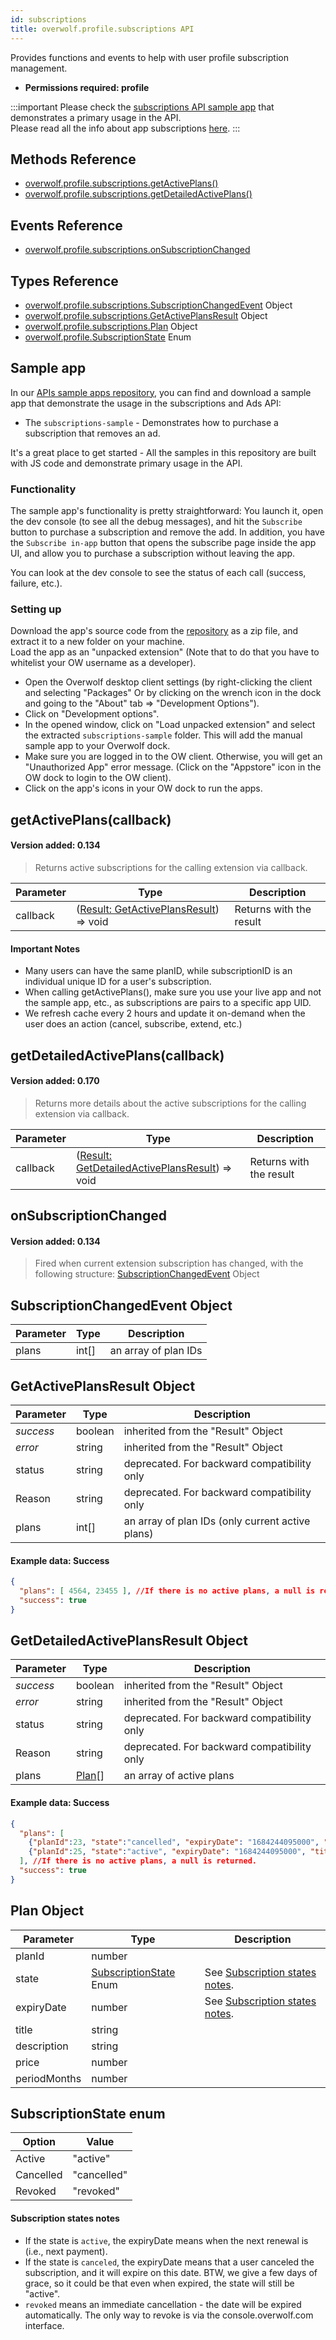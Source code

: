 ```yaml
---
id: subscriptions
title: overwolf.profile.subscriptions API
---
```


Provides functions and events to help with user profile subscription management.

* **Permissions required: profile**

:::important
Please check the [subscriptions API sample app](#sample-app) that demonstrates a primary usage in the API.  
Please read all the info about app subscriptions [here](/start/monetize-with-subs/subscriptions-overview).
:::

## Methods Reference

* [overwolf.profile.subscriptions.getActivePlans()](#getactiveplanscallback)
* [overwolf.profile.subscriptions.getDetailedActivePlans()](#getdetailedactiveplanscallback)


## Events Reference

* [overwolf.profile.subscriptions.onSubscriptionChanged](#onsubscriptionchanged)

## Types Reference

* [overwolf.profile.subscriptions.SubscriptionChangedEvent](#subscriptionchangedevent) Object
* [overwolf.profile.subscriptions.GetActivePlansResult](#getactiveplansresult-object) Object
* [overwolf.profile.subscriptions.Plan](#plan-object) Object
* [overwolf.profile.SubscriptionState](#subscriptionstate-enum) Enum

## Sample app

In our [APIs sample apps repository](https://github.com/overwolf/apis-sample-apps), you can find and download a  sample app that demonstrate the usage in the subscriptions and Ads API: 

* The `subscriptions-sample` - Demonstrates how to purchase a subscription that removes an ad. 

It's a great place to get started - All the samples in this repository are built with JS code and demonstrate primary usage in the API.

### Functionality

The sample app's functionality is pretty straightforward: You launch it, open the dev console (to see all the debug messages), and hit the `Subscribe` button to purchase a subscription and remove the add. In addition, you have the `Subscribe in-app` button that opens the subscribe page inside the app UI, and allow you to purchase a subscription without leaving the app.

You can look at the dev console to see the status of each call (success, failure, etc.).

### Setting up

Download the app's source code from the [repository](https://github.com/overwolf/apis-sample-apps) as a zip file, and extract it to a new folder on your machine.  
Load the app as an "unpacked extension" (Note that to do that you have to whitelist your OW username as a developer).

* Open the Overwolf desktop client settings (by right-clicking the client and selecting "Packages" Or by clicking on the wrench icon in the dock and going to the "About" tab => "Development Options").
* Click on "Development options".
* In the opened window, click on "Load unpacked extension" and select the extracted `subscriptions-sample` folder. This will add the manual sample app to your Overwolf dock. 
* Make sure you are logged in to the OW client. Otherwise, you will get an "Unauthorized App" error message. (Click on the "Appstore" icon in the OW dock to login to the OW client).
* Click on the app's icons in your OW dock to run the apps.

## getActivePlans(callback)
#### Version added: 0.134

> Returns active subscriptions for the calling extension via callback.

Parameter | Type                                                                   | Description                          |
----------| -----------------------------------------------------------------------| ------------------------------------ |
callback  | ([Result: GetActivePlansResult](#getactiveplansresult-object)) => void | Returns with the result              |   

#### Important Notes

* Many users can have the same planID,  while subscriptionID is an individual unique ID for a user's subscription.
* When calling getActivePlans(), make sure you use your live app and not the sample app, etc., as subscriptions are pairs to a specific app UID.
* We refresh cache every 2 hours and update it on-demand when the user does an action (cancel, subscribe, extend, etc.)

## getDetailedActivePlans(callback)
#### Version added: 0.170

> Returns more details about the active subscriptions for the calling extension via callback.

Parameter | Type                                                                   | Description                          |
----------| -----------------------------------------------------------------------| ------------------------------------ |
callback  | ([Result: GetDetailedActivePlansResult](#getdetailedactiveplansresult-object)) => void | Returns with the result              |   


## onSubscriptionChanged
#### Version added: 0.134

> Fired when current extension subscription has changed, with the following structure: [SubscriptionChangedEvent](#subscriptionchangedevent-object) Object

## SubscriptionChangedEvent Object

Parameter   | Type                              | Description           |
------------| ----------------------------------|---------------------- |
plans       |  int[]                            | an array of plan IDs  | 


## GetActivePlansResult Object

Parameter          | Type     | Description                                 |
-------------------| ---------| ------------------------------------------- |
*success*          | boolean  | inherited from the "Result" Object          |
*error*            | string   | inherited from the "Result" Object          |
status             | string   | deprecated. For backward compatibility only |
Reason             | string   | deprecated. For backward compatibility only |   
plans              | int[]    | an array of plan IDs (only current active plans)  |   

#### Example data: Success

```json
{
  "plans": [ 4564, 23455 ], //If there is no active plans, a null is returned.
  "success": true
}
```

## GetDetailedActivePlansResult Object

Parameter          | Type     | Description                                 |
-------------------| ---------| ------------------------------------------- |
*success*          | boolean  | inherited from the "Result" Object          |
*error*            | string   | inherited from the "Result" Object          |
status             | string   | deprecated. For backward compatibility only |
Reason             | string   | deprecated. For backward compatibility only |   
plans              | [Plan](#plan-object)[]   | an array of active plans                    |   

#### Example data: Success

```json
{
  "plans": [
    {"planId":23, "state":"cancelled", "expiryDate": "1684244095000", "title": "Forget Ads", "description": "Remvoe all ads from the app", "price":"", "periodMonths": "6"},
    {"planId":25, "state":"active", "expiryDate": "1684244095000", "title": "Forget Ads test", "description": "", "price":"", "periodMonths": "12"}
  ], //If there is no active plans, a null is returned.
  "success": true
}
```

## Plan Object

Parameter          | Type     | Description                                 |
-------------------| ---------| ------------------------------------------- |
planId             | number   |                                             |
state              | [SubscriptionState](#subscriptionstate-enum) Enum   | See [Subscription states notes](#subscription-states-notes).      |
expiryDate         | number   | See [Subscription states notes](#subscription-states-notes).                  |
title              | string   |                                             |
description        | string   |                                             |
price              | number   |                                             |
periodMonths       | number   |                                             |


## SubscriptionState enum

Option         | Value                                       |
---------------| ------------------------------------------- |
Active         | "active"                                    |
Cancelled      | "cancelled"                                 |
Revoked        | "revoked"                                   |

#### Subscription states notes

* If the state is `active`, the expiryDate means when the next renewal is (i.e., next payment).
* If the state is `canceled`, the expiryDate means that a user canceled the subscription, and it will expire on this date. BTW, we give a few days of grace, so it could be that even when expired, the state will still be "active".  
* `revoked` means an immediate cancellation - the date will be expired automatically. The only way to revoke is via the console.overwolf.com interface.

